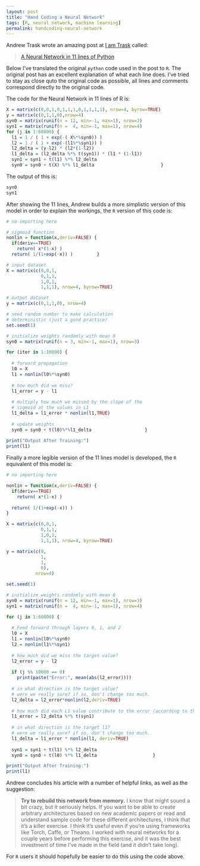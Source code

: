 ```yaml
---
layout: post
title: "Hand Coding a Neural Network"
tags: [R, neural network, machine learning]
permalink: handcoding-neural-network
---
```


Andrew Trask wrote an amazing post at [I am Trask](http://iamtrask.github.io/) called:

> [A Neural Network in 11 lines of Python](http://iamtrask.github.io/2015/07/12/basic-python-network/)

Below I've translated the original `python` code used in the post to `R`.
The original post has an excellent explanation of what each line does.
I've tried to stay as close quto the original code as possible,
all lines and comments correspond directly to the original code.

The code for the Neural Network in 11 lines of R is:

```r
X = matrix(c(0,0,1,0,1,1,1,0,1,1,1,1), nrow=4, byrow=TRUE)
y = matrix(c(0,1,1,0),nrow=4)
syn0 = matrix(runif(n = 12, min=-1, max=1), nrow=3)
syn1 = matrix(runif(n =  4, min=-1, max=1), nrow=4)
for (j in 1:60000) {
  l1 = 1 / ( 1 + exp(-( X%*%syn0)) )
  l2 = 1 / ( 1 + exp(-(l1%*%syn1)) )
  l2_delta = (y-l2) * (l2*(1-l2))
  l1_delta = (l2_delta %*% t(syn1)) * (l1 * (1-l1))
  syn1 = syn1 + t(l1) %*% l2_delta
  syn0 = syn0 + t(X) %*% l1_delta                         }
```

The output of this is:

```r
syn0
syn1
```

After showing the 11 lines, Andrew builds a more simplistic version of this model in order to explain the workings,
the `R` version of this code is:

```r
# no importing here

# sigmoid function
nonlin = function(x,deriv=FALSE) {
  if(deriv==TRUE)
    return( x*(1-x) )
  return( 1/(1+exp(-x)) )         }

# input dataset
X = matrix(c(0,0,1,
             0,1,1,
             1,0,1,
             1,1,1), nrow=4, byrow=TRUE)

# output dataset 
y = matrix(c(0,1,1,0), nrow=4)

# seed random number to make calculation
# deterministic (just a good practice)
set.seed(1)

# initialize weights randomly with mean 0
syn0 = matrix(runif(n = 3, min=-1, max=1), nrow=3)

for (iter in 1:10000) {
  
  # forward propagation
  l0 = X
  l1 = nonlin(l0%*%syn0)
  
  # how much did we miss?
  l1_error = y - l1
  
  # multiply how much we missed by the slope of the
  # sigmoid at the values in L1
  l1_delta = l1_error * nonlin(l1,TRUE)
  
  # update weights
  syn0 = syn0 + t(l0)%*%l1_delta                    }
  
print("Output After Training:")
print(l1)
```

Finally a more legible version of the 11 lines model is developed, the `R` equivalent of this model is:

```r
# no importing here

nonlin = function(x,deriv=FALSE) {
  if(deriv==TRUE)
    return( x*(1-x) )
  
  return( 1/(1+exp(-x)) )
}

X = matrix(c(0,0,1,
             0,1,1,
             1,0,1,
             1,1,1), nrow=4, byrow=TRUE)

y = matrix(c(0,
             1,
             1,
             0),
           nrow=4)

set.seed(1)

# initialize weights randomly with mean 0
syn0 = matrix(runif(n = 12, min=-1, max=1), nrow=3)
syn1 = matrix(runif(n =  4, min=-1, max=1), nrow=4)

for (j in 1:60000) {
  
  # Feed forward through layers 0, 1, and 2
  l0 = X
  l1 = nonlin(l0%*%syn0)
  l2 = nonlin(l1%*%syn1)
  
  # how much did we miss the target value?
  l2_error = y - l2
  
  if (j %% 10000 == 0)
    print(paste("Error:", mean(abs(l2_error))))
  
  # in what direction is the target value?
  # were we really sure? if so, don't change too much.
  l2_delta = l2_error*nonlin(l2,deriv=TRUE)
  
  # how much did each L1 value contribute to the error (according to the weights)?
  l1_error = l2_delta %*% t(syn1)
  
  # in what direction is the target l1?
  # were we really sure? if so, don't change too much.
  l1_delta = l1_error * nonlin(l1, deriv=TRUE)
  
  syn1 = syn1 + t(l1) %*% l2_delta
  syn0 = syn0 + t(l0) %*% l1_delta                     }
```


```r
print("Output After Training:")
print(l1)
```

Andrew concludes his article with a number of helpful links, as well as the suggestion:

> **Try to rebuild this network from memory.** I know that might sound a bit crazy, but it seriously helps. If you want to be able to create arbitrary architectures based on new academic papers or read and understand sample code for these different architectures, I think that it's a killer exercise. I think it's useful even if you're using frameworks like Torch, Caffe, or Theano. I worked with neural networks for a couple years before performing this exercise, and it was the best investment of time I've made in the field (and it didn't take long).

For `R` users it should hopefully be easier to do this using the code above.
